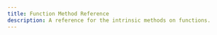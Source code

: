 ---
title: Function Method Reference
description: A reference for the intrinsic methods on functions.
---

